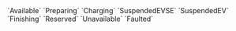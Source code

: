<Expandable title="Status">
  `Available`
  `Preparing`
  `Charging`
  `SuspendedEVSE`
  `SuspendedEV`
  `Finishing`
  `Reserved`
  `Unavailable`
  `Faulted`
</Expandable>